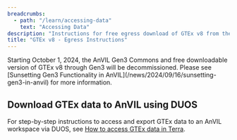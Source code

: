 ```yaml
---
breadcrumbs:
  - path: "/learn/accessing-data"
    text: "Accessing Data"
description: "Instructions for free egress download of GTEx v8 from the AnVIL Gen3 Data Commons"
title: "GTEx v8 - Egress Instructions"
---
```


<Alert severity="warning">
  Starting October 1, 2024, the AnVIL Gen3 Commons and free downloadable version of GTEx v8 through Gen3 will be decommissioned. Please see [Sunsetting Gen3 Functionality in AnVIL](/news/2024/09/16/sunsetting-gen3-in-anvil) for more information.
</Alert>

## Download GTEx data to AnVIL using DUOS
For step-by-step instructions to access and export GTEx data to an AnVIL workspace via DUOS, see [How to access GTEx data in Terra](https://support.terra.bio/hc/en-us/articles/30873545719451-How-to-access-GTEx-data-in-Terra).
